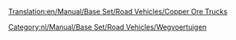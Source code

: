 [[Translation:en/Manual/Base Set/Road Vehicles/Copper Ore Trucks]]

{{nl/Manual/Base Set/Road Vehicles/Wegvoertuig|name     = MPS Koperertstruck
  |img      = en/Manual/Base Set/Road Vehicles/MPS Copper Ore Truck.png
  |price    = £4.961 (€9.922) 
  |speed    = 30 mph (48 km/h)
  |annual   = £421 (€842)
  |designed = 1935
  |life     = 15
  |capacity = 22 ton kopererts
}}
{{nl/Manual/Base Set/Road Vehicles/Wegvoertuig|name     = Uhl Koperertstruck
  |img      = en/Manual/Base Set/Road Vehicles/Uhl Copper Ore Truck.png
  |price    = £5.740 (€11.480)
  |speed    = 55 mph (88 km/h)
  |annual   = £787 (€1.574)
  |designed = 1977
  |life     = 15
  |capacity = 25 ton kopererts
}}
{{nl/Manual/Base Set/Road Vehicles/Wegvoertuig|name     = Goss Koperertstruck
  |img      = en/Manual/Base Set/Road Vehicles/Goss Copper Ore Truck.png
  |price    = £6.150 (€12.300) 
  |speed    = 70 mph (112 km/h)
  |annual   = £1.125 (€2.250)
  |designed = 2011
  |life     = 15
  |capacity = 27 ton kopererts
}}

[[Category:nl/Manual/Base Set/Road Vehicles/Wegvoertuigen]]